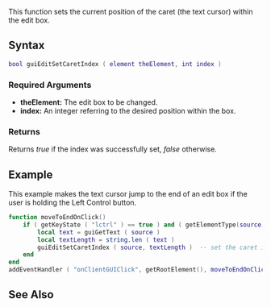  
{{Client function}}
This function sets the current position of the caret (the text cursor) within the edit box.

==Syntax== 
<syntaxhighlight lang="lua">
bool guiEditSetCaretIndex ( element theElement, int index )
</syntaxhighlight> 

===Required Arguments=== 
*'''theElement:''' The edit box to be changed.
*'''index:''' An integer referring to the desired position within the box.

===Returns===
Returns ''true'' if the index was successfully set, ''false'' otherwise.

==Example==
This example makes the text cursor jump to the end of an edit box if the user is holding the Left Control button. 
<syntaxhighlight lang="lua">
function moveToEndOnClick()
	if ( getKeyState ( "lctrl" ) == true ) and ( getElementType(source) == "gui-edit" ) then          -- if the user is holding down left control
		local text = guiGetText ( source )
		local textLength = string.len ( text )
		guiEditSetCaretIndex ( source, textLength )  -- set the caret index. No need to check if the clicked control is actually an edit box as this function won't work on other controls anyway
	end
end
addEventHandler ( "onClientGUIClick", getRootElement(), moveToEndOnClick )    -- add an event handler for clicks
</syntaxhighlight>

==See Also==
{{GUI_functions}}